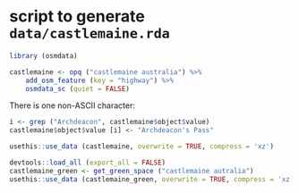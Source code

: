 # script to generate `data/castlemaine.rda` 

```r
library (osmdata)
```
```r
castlemaine <- opq ("castlemaine australia") %>%
    add_osm_feature (key = "highway") %>%
    osmdata_sc (quiet = FALSE)
```
There is one non-ASCII character:
```r
i <- grep ("Archdeacon", castlemaine$object$value)
castlemaine$object$value [i] <- "Archdeacon's Pass"
```

```r
usethis::use_data (castlemaine, overwrite = TRUE, compress = 'xz')
```

```r
devtools::load_all (export_all = FALSE)
castlemaine_green <- get_green_space ("castlemaine autralia")
usethis::use_data (castlemaine_green, overwrite = TRUE, compress = 'xz')
```

